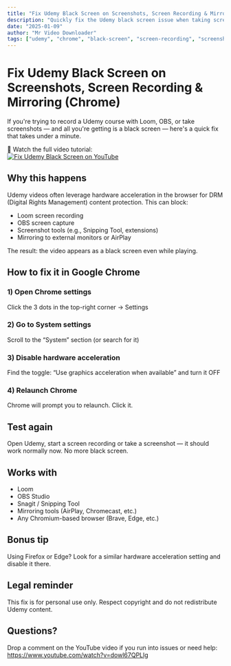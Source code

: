 ```yaml
---
title: "Fix Udemy Black Screen on Screenshots, Screen Recording & Mirroring (Chrome)"
description: "Quickly fix the Udemy black screen issue when taking screenshots or recording your screen with Loom, OBS, or other tools by changing a single Chrome setting."
date: "2025-01-09"
author: "Mr Video Downloader"
tags: ["udemy", "chrome", "black-screen", "screen-recording", "screenshot", "obs", "loom", "fix"]
---
```


# Fix Udemy Black Screen on Screenshots, Screen Recording & Mirroring (Chrome)

If you're trying to record a Udemy course with Loom, OBS, or take screenshots — and all you're getting is a black screen — here's a quick fix that takes under a minute.

🎥 Watch the full video tutorial:  
[![Fix Udemy Black Screen on YouTube](https://img.youtube.com/vi/dowl67QPLlg/maxresdefault.jpg)](https://www.youtube.com/watch?v=dowl67QPLlg)

## Why this happens

Udemy videos often leverage hardware acceleration in the browser for DRM (Digital Rights Management) content protection. This can block:

- Loom screen recording
- OBS screen capture
- Screenshot tools (e.g., Snipping Tool, extensions)
- Mirroring to external monitors or AirPlay

The result: the video appears as a black screen even while playing.

## How to fix it in Google Chrome

### 1) Open Chrome settings
Click the 3 dots in the top-right corner → Settings

### 2) Go to System settings
Scroll to the “System” section (or search for it)

### 3) Disable hardware acceleration
Find the toggle: “Use graphics acceleration when available” and turn it OFF

### 4) Relaunch Chrome
Chrome will prompt you to relaunch. Click it.

## Test again
Open Udemy, start a screen recording or take a screenshot — it should work normally now. No more black screen.

## Works with

- Loom
- OBS Studio
- Snagit / Snipping Tool
- Mirroring tools (AirPlay, Chromecast, etc.)
- Any Chromium-based browser (Brave, Edge, etc.)

## Bonus tip
Using Firefox or Edge? Look for a similar hardware acceleration setting and disable it there.

## Legal reminder
This fix is for personal use only. Respect copyright and do not redistribute Udemy content.

## Questions?
Drop a comment on the YouTube video if you run into issues or need help: https://www.youtube.com/watch?v=dowl67QPLlg

